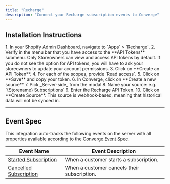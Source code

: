 ```yaml
---
title: "Recharge"
description: "Connect your Recharge subscription events to Converge"
---
```


## Installation Instructions


  <Steps>
      <Step title="Navigate to the Recharge Admin Dashboard">
      1. In your Shopify Admin Dashboard, navigate to `Apps` > `Recharge`.
      2. Verify in the menu bar that you have access to the **API Tokens** submenu.
      <Note>Only Storeowners can view and access API tokens by default. If you do not see the option for API tokens, you will have to ask your storeowners to update your account permissions. </Note>
  </Step>
  <Step title="Create your token">
      3. Click on **Create an API Token**.
      4. For each of the scopes, provide `Read access`.
      5. Click on **Save** and copy your token.
  </Step>
  <Step title="Create a new Server-side source in Converge">
      6. In Converge, click on **Create a new source**
      7. Pick _Server-side_ from the modal
      8. Name your source: e.g. `{Storename} Subscriptions`
  </Step>
  <Step title="Connect the Source">
      9. Enter the Recharge API Token.
      10. Click on **Create Source**.

  </Step>
  </Steps>
          <Note> This source is webhook-based, meaning that historical data will not be synced in. </Note>



---

## Event Spec

This integration auto-tracks the following events on the server with all properties available according to the [Converge Event Spec](/sources/converge-spec).

| Event Name                                                              | Event Description                           |
| ----------------------------------------------------------------------- | ------------------------------------------- |
| [Started Subscription](/sources/converge-spec#started-subscription)     | When a customer starts a subscription.      |
| [Cancelled Subscription](/sources/converge-spec#cancelled-subscription) | When a customer cancels their subscription. |

[//]: # "TODO: The RecurringSubscriptionPayment event and Skipped Subscription should be included"